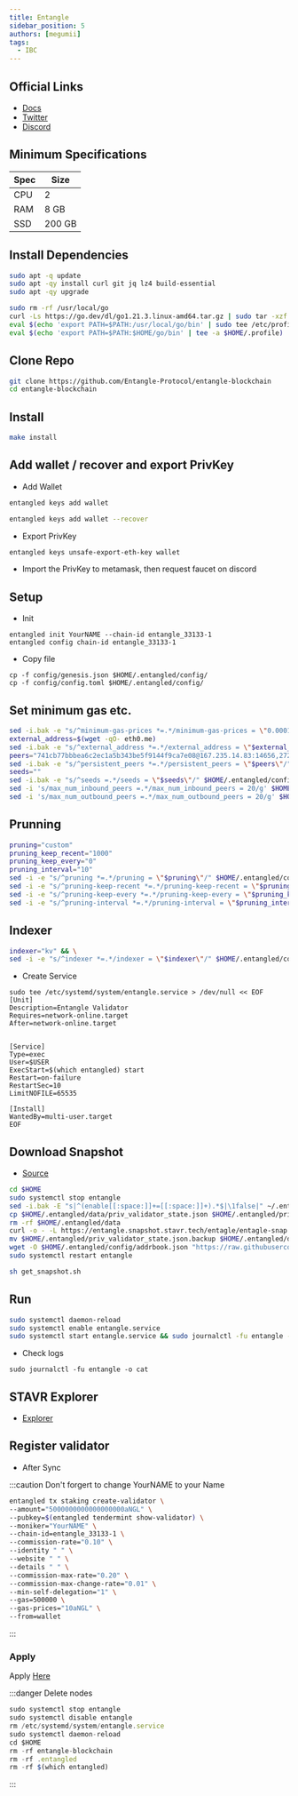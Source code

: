 ```yaml
---
title: Entangle
sidebar_position: 5
authors: [megumii]
tags:
  - IBC
---
```



## Official Links

- [Docs](https://entangle-protocol.gitbook.io/entangle-protocol/validator-guidelines-technical)
- [Twitter](https://twitter.com/Entanglefi)
- [Discord](https://discord.gg/entanglefi)

## Minimum Specifications

| Spec | Size |
|----------|----------|
| CPU | 2 |
| RAM | 8 GB |
| SSD | 200 GB |

## Install Dependencies

```bash
sudo apt -q update
sudo apt -qy install curl git jq lz4 build-essential
sudo apt -qy upgrade
```

```bash
sudo rm -rf /usr/local/go
curl -Ls https://go.dev/dl/go1.21.3.linux-amd64.tar.gz | sudo tar -xzf - -C /usr/local
eval $(echo 'export PATH=$PATH:/usr/local/go/bin' | sudo tee /etc/profile.d/golang.sh)
eval $(echo 'export PATH=$PATH:$HOME/go/bin' | tee -a $HOME/.profile)
```

## Clone Repo

```bash
git clone https://github.com/Entangle-Protocol/entangle-blockchain
cd entangle-blockchain
```

## Install

```bash
make install
```

## Add wallet / recover and export PrivKey

- Add Wallet

```bash title="New Wallet"
entangled keys add wallet
```

```bash title="Recover"
entangled keys add wallet --recover
```

- Export PrivKey

```bash
entangled keys unsafe-export-eth-key wallet
```

- Import the PrivKey to metamask, then request faucet on discord


## Setup

- Init

```
entangled init YourNAME --chain-id entangle_33133-1
entangled config chain-id entangle_33133-1
```

- Copy file

```
cp -f config/genesis.json $HOME/.entangled/config/
cp -f config/config.toml $HOME/.entangled/config/ 
```

## Set minimum gas etc.

```bash
sed -i.bak -e "s/^minimum-gas-prices *=.*/minimum-gas-prices = \"0.0001aNGL\"/;" ~/.entangled/config/app.toml
external_address=$(wget -qO- eth0.me) 
sed -i.bak -e "s/^external_address *=.*/external_address = \"$external_address:26656\"/" $HOME/.entangled/config/config.toml
peers="741cb77bbbea6c2ec1a5b343be5f9144f9ca7e08@167.235.14.83:14656,27211a3886000faf8f854112ef31d052e635c5d8@95.217.114.120:25656,7bff324a17426a00731f425ae29fe6ef05eebbac@213.239.217.52:33656"
sed -i.bak -e "s/^persistent_peers *=.*/persistent_peers = \"$peers\"/" $HOME/.entangled/config/config.toml
seeds=""
sed -i.bak -e "s/^seeds =.*/seeds = \"$seeds\"/" $HOME/.entangled/config/config.toml
sed -i 's/max_num_inbound_peers =.*/max_num_inbound_peers = 20/g' $HOME/.entangled/config/config.toml
sed -i 's/max_num_outbound_peers =.*/max_num_outbound_peers = 20/g' $HOME/.entangled/config/config.toml
```

## Prunning

```bash
pruning="custom"
pruning_keep_recent="1000"
pruning_keep_every="0"
pruning_interval="10"
sed -i -e "s/^pruning *=.*/pruning = \"$pruning\"/" $HOME/.entangled/config/app.toml
sed -i -e "s/^pruning-keep-recent *=.*/pruning-keep-recent = \"$pruning_keep_recent\"/" $HOME/.entangled/config/app.toml
sed -i -e "s/^pruning-keep-every *=.*/pruning-keep-every = \"$pruning_keep_every\"/" $HOME/.entangled/config/app.toml
sed -i -e "s/^pruning-interval *=.*/pruning-interval = \"$pruning_interval\"/" $HOME/.entangled/config/app.toml
```

## Indexer

```bash
indexer="kv" && \
sed -i -e "s/^indexer *=.*/indexer = \"$indexer\"/" $HOME/.entangled/config/config.toml
```

- Create Service

```
sudo tee /etc/systemd/system/entangle.service > /dev/null << EOF
[Unit]
Description=Entangle Validator
Requires=network-online.target
After=network-online.target


[Service]
Type=exec
User=$USER
ExecStart=$(which entangled) start
Restart=on-failure
RestartSec=10
LimitNOFILE=65535

[Install]
WantedBy=multi-user.target
EOF
```
## Download Snapshot

<Tabs>
<TabItem value="STAVR Snapshot">

- [Source](https://github.com/obajay/nodes-Guides/tree/main/Projects/Entangle#snapshot-testnet-07gb-archive-snapshot)

```bash
cd $HOME
sudo systemctl stop entangle
sed -i.bak -E "s|^(enable[[:space:]]+=[[:space:]]+).*$|\1false|" ~/.entangled/config/config.toml
cp $HOME/.entangled/data/priv_validator_state.json $HOME/.entangled/priv_validator_state.json.backup
rm -rf $HOME/.entangled/data
curl -o - -L https://entangle.snapshot.stavr.tech/entagle/entagle-snap.tar.lz4 | lz4 -c -d - | tar -x -C $HOME/.entangled --strip-components 2
mv $HOME/.entangled/priv_validator_state.json.backup $HOME/.entangled/data/priv_validator_state.json
wget -O $HOME/.entangled/config/addrbook.json "https://raw.githubusercontent.com/obajay/nodes-Guides/main/Projects/Entangle/addrbook.json"
sudo systemctl restart entangle
```

</TabItem>
<TabItem value="Official Snapshot">

```bash
sh get_snapshot.sh
```

</TabItem>
</Tabs>

## Run

```bash
sudo systemctl daemon-reload
sudo systemctl enable entangle.service
sudo systemctl start entangle.service && sudo journalctl -fu entangle -o cat
```

- Check logs
```
sudo journalctl -fu entangle -o cat
```

## STAVR Explorer

- [Explorer](https://explorer.stavr.tech/Entangle-testnet)

## Register validator

- After Sync

:::caution
Don't forgert to change YourNAME to your Name

```bash
entangled tx staking create-validator \
--amount="5000000000000000000aNGL" \
--pubkey=$(entangled tendermint show-validator) \
--moniker="YourNAME" \
--chain-id=entangle_33133-1 \
--commission-rate="0.10" \
--identity " " \
--website " " \
--details " " \
--commission-max-rate="0.20" \
--commission-max-change-rate="0.01" \
--min-self-delegation="1" \
--gas=500000 \
--gas-prices="10aNGL" \
--from=wallet
```
:::

### Apply
Apply [Here](https://docs.google.com/forms/d/e/1FAIpQLSdbz39mklMegjmw4G4EBzvBbb-IAEOJrooOUwTesIc6xnDGUA/viewform)

:::danger
Delete nodes
```js
sudo systemctl stop entangle
sudo systemctl disable entangle
rm /etc/systemd/system/entangle.service
sudo systemctl daemon-reload
cd $HOME
rm -rf entangle-blockchain
rm -rf .entangled
rm -rf $(which entangled)
```
:::